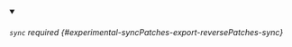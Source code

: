 


<details className="config-field" data-expandable="true" open>
<summary>

###### `sync` <span className="config-field-required" data-required="false">required</span> <span className="config-field-type"></span> <span className="config-field-default"></span> <span className="config-field-enum"></span> {#experimental-syncPatches-export-reversePatches-sync}



</summary>

<PartialSyncreference />


</details>
